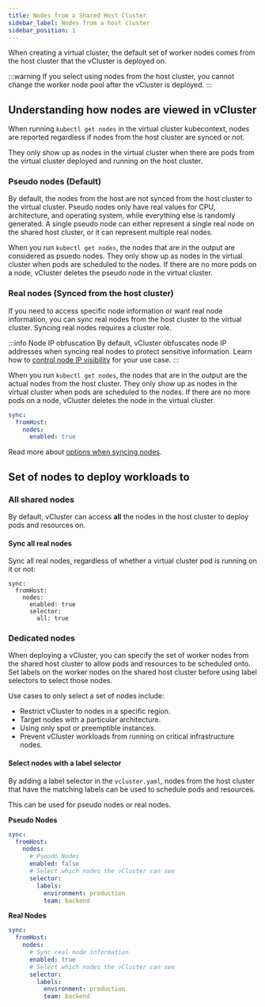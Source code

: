 ```yaml
---
title: Nodes from a Shared Host Cluster
sidebar_label: Nodes from a host cluster
sidebar_position: 1
---
```


When creating a virtual cluster, the default set of worker nodes comes from the host cluster that the vCluster is deployed on. 

:::warning
If you select using nodes from the host cluster, you cannot change the worker node pool after the vCluster is deployed. 
:::

## Understanding how nodes are viewed in vCluster

When running `kubectl get nodes` in the virtual cluster kubecontext, nodes are reported regardless if nodes from the host cluster
are synced or not. 

They only show up as nodes in the virtual cluster when there are pods from the virtual cluster deployed and running on the host cluster.

### Pseudo nodes (Default)

By default, the nodes from the host are not synced from the host cluster to the virtual cluster. Pseudo nodes only have real values for CPU, architecture, and operating system, while everything else is randomly generated. A single pseudo node 
can either represent a single real node on the shared host cluster, or it can represent multiple real nodes. 
 
When you run `kubectl get nodes`, the nodes that are in the output are considered as psuedo nodes. They only show
up as nodes in the virtual cluster when pods are scheduled to the nodes. If there are no more pods on a node, 
vCluster deletes the pseudo node in the virtual cluster.

### Real nodes (Synced from the host cluster) 

If you need to access specific node information or want real node information, you can sync real nodes from the host cluster to the virtual cluster. 
Syncing real nodes requires a cluster role. 

:::info Node IP obfuscation
By default, vCluster obfuscates node IP addresses when syncing real nodes to protect sensitive information. Learn how to [control node IP visibility](../../../learn-how-to/worker-nodes/control-node-ip-visibility.mdx) for your use case.
:::

When you run `kubectl get nodes`, the nodes that are in the output are the actual nodes from the host cluster. They only show
up as nodes in the virtual cluster when pods are scheduled to the nodes. If there are no more pods on a node, 
vCluster deletes the node in the virtual cluster.

```yaml
sync:
  fromHost:
    nodes:
      enabled: true
```

Read more about [options when syncing nodes](../../configure/vcluster-yaml/sync/from-host/nodes).

## Set of nodes to deploy workloads to

### All shared nodes

By default, vCluster can access **all** the nodes in the host cluster to deploy pods and resources on. 

#### Sync all real nodes

Sync all real nodes, regardless of whether a virtual cluster pod is running on it or not:

```
sync:
  fromHost:
    nodes:
      enabled: true
      selector:
        all: true
```

### Dedicated nodes

When deploying a vCluster, you can specify the set of worker nodes from the shared host cluster to allow pods and resources to be 
scheduled onto. Set labels on the worker nodes on the shared host cluster before using label selectors to select those nodes. 

Use cases to only select a set of nodes include:
* Restrict vCluster to nodes in a specific region.
* Target nodes with a particular architecture.
* Using only spot or preemptible instances. 
* Prevent vCluster workloads from running on critical infrastructure nodes.

#### Select nodes with a label selector

By adding a label selector in the `vcluster.yaml`, nodes from the host cluster that have the matching labels can be used to schedule pods and resources. 

This can be used for pseudo nodes or real nodes.

**Pseudo Nodes**

```yaml title="Selecting a set of pseudo nodes"
sync:
  fromHost:
    nodes:
      # Pseudo Nodes
      enabled: false
      # Select which nodes the vCluster can see
      selector:
        labels:
          environment: production
          team: backend
```

**Real Nodes**

```yaml title="Selecting a set of real nodes"
sync:
  fromHost:
    nodes:
      # Sync real node information
      enabled: true
      # Select which nodes the vCluster can see
      selector:
        labels:
          environment: production
          team: backend
```